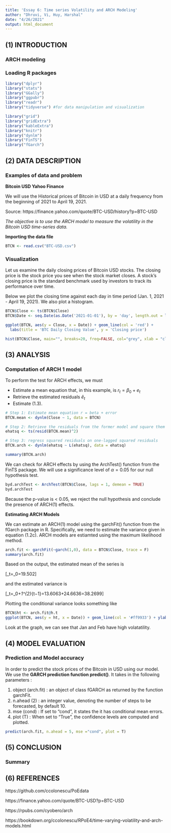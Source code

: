 ```yaml
---
title: 'Essay 6: Time series Volatility and ARCH Modeling'
author: "Dhruvi, Vi, Huy, Harshal"
date: "4/26/2021"
output: html_document
---
```


## (1) INTRODUCTION

### ARCH modeling 


### Loading R packages

```r
library("dplyr")
library("stats")
library("GGally")
library("ggpubr")
library("readr")
library("tidyverse") #for data manipulation and visualization

library("grid")
library("gridExtra")
library("kableExtra")
library("knitr")
library("dynlm")
library("FinTS")
library("fGarch")
```

## (2) DATA DESCRIPTION

### Examples of data and problem

**Bitcoin USD Yahoo Finance**

We will use the Historical prices of Bitcoin in USD at a daily frequency from the beginning of 2021 to April 19, 2021.

Source: https://finance.yahoo.com/quote/BTC-USD/history?p=BTC-USD

*The objective is to use the ARCH model to measure the volatility in the Bitcoin USD time-series data.*

**Importing the data file**

```r
BTCN <- read.csv("BTC-USD.csv")
```

### Visualization

Let us examine the daily closing prices of Bitcoin USD stocks. The closing price is the stock price you see when the stock market closes. A stock's closing price is the standard benchmark used by investors to track its performance over time. 

Below we plot the closing time against each day in time period (Jan. 1, 2021 - April 19, 2021). We also plot a histogram.

```r
BTCN$Close <- ts(BTCN$Close)
BTCN$Date <- seq.Date(as.Date('2021-01-01'), by = 'day', length.out = length(BTCN$Close))

ggplot(BTCN, aes(y = Close, x = Date)) + geom_line(col = 'red') +
  labs(title = 'BTC Daily Closing Value', y = 'Closing price')

hist(BTCN$Close, main="", breaks=20, freq=FALSE, col="grey", xlab = "closing price") 
```


## (3) ANALYSIS

### Computation of ARCH 1 model

To perform the test for ARCH effects, we must

+ Estimate a mean equation that, in this example, is $r_t=β_0+e_t$
+ Retrieve the estimated residuals $\hat{e}_t$
+ Estimate (1.3).

```r
# Step 1: Estimate mean equation r = beta + error
BTCN.mean <- dynlm(Close ~ 1, data = BTCN)

# Step 2: Retrieve the residuals from the former model and square them
ehatsq <- ts(resid(BTCN.mean)^2)

# Step 3: regress squared residuals on one-lagged squared residuals
BTCN.arch <- dynlm(ehatsq ~ L(ehatsq), data = ehatsq)

summary(BTCN.arch)
```

We can check for ARCH effects by using the ArchTest() function from the FinTS package. We will use a significance level of $\alpha=0.05$ for our null hypothesis test.

```r
byd.archTest <- ArchTest(BTCN$Close, lags = 1, demean = TRUE)
byd.archTest
```
Because the p-value is < 0.05, we reject the null hypothesis and conclude the presence of ARCH(1) effects.
  
**Estimating ARCH Models**

We can estimate an ARCH(1) model using the garchFit() function from the fGarch package in R. Specifically, we need to estimate the variance given in equation (1.2c). ARCH models are estiamted using the maximum likelihood method.

```r
arch.fit <- garchFit(~garch(1,0), data = BTCN$Close, trace = F)
summary(arch.fit)

```
Based on the output, the estimated mean of the series is

\[\hat{r}_t=\hat{\beta}_0=19.502\]

and the estimated variance is

\[\hat{h}_t=\hat{\alpha}_0+\hat{\alpha}_1\hat{e}^{2}_{t−1}=13.6063+24.6636=38.2699\]


Plotting the conditional variance looks something like

```r
BTCN$ht <- arch.fit@h.t
ggplot(BTCN, aes(y = ht, x = Date)) + geom_line(col = '#ff9933') + ylab('Conditional Variance') + xlab('Date')

```
Look at the graph, we can see that Jan and Feb have high volatatility.

## (4) MODEL EVALUATION

### Prediction and Model accuracy

In order to predict the stock prices of the Bitcoin in USD using our model. We use the **GARCH prediction function predict()**. 
It takes in the following parameters : 

1. object (arch.fit) : an object of class fGARCH as returned by the function garchFit. 
2. n.ahead (2) : an integer value, denoting the number of steps to be forecasted, by default 10. 
3. mse (cond) : If set to "cond", it states the it has conditional mean errors.
4. plot (T) : When set to "True", the confidence levels are computed and plotted. 

```r

predict(arch.fit, n.ahead = 5, mse ="cond", plot = T)

```

## (5) CONCLUSION

### Summary



## (6) REFERENCES

 https://github.com/ccolonescu/PoEdata
 
 https://finance.yahoo.com/quote/BTC-USD?p=BTC-USD
 
 https://rpubs.com/cyobero/arch
 
 https://bookdown.org/ccolonescu/RPoE4/time-varying-volatility-and-arch-models.html
 